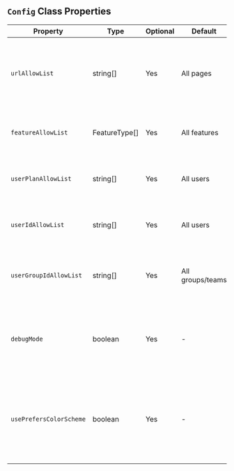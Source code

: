 


## `Config` Class Properties

| Property                  | Type               | Optional | Default                                               | Description                                                                                                                            |
|---------------------------|--------------------|----------|-------------------------------------------------------|----------------------------------------------------------------------------------------------------------------------------------------|
| `urlAllowList`            | string[]           | Yes      | All pages                                             | Restricts Snippyly features to specific pages by specifying partial URL strings.                                                       |
| `featureAllowList`        | FeatureType[]      | Yes      | All features                                          | Only allows the provided Snippyly features to run.                                                                                     |
| `userPlanAllowList`       | string[]           | Yes      | All users                                             | Restricts Snippyly features to specific user plans.                                                                                    |
| `userIdAllowList`         | string[]           | Yes      | All users                                             | Restricts Snippyly features to specific users.                                                                                         |
| `userGroupIdAllowList`    | string[]           | Yes      | All groups/teams                                      | Restricts Snippyly features to specific groups/teams of users.                                                                         |
| `debugMode`               | boolean            | Yes      | -                                                     | Enables or disables debug mode. This change will be reflected after a page refresh.                                                    |
| `usePrefersColorScheme`   | boolean            | Yes      | -                                                     | If set to true, listens to changes on the `prefers-color-scheme` media query to set the global theme of Snippyly components.           |


